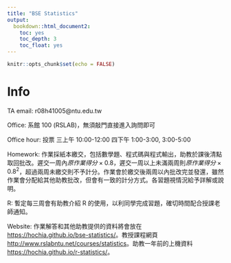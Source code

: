 ```yaml
---
title: "BSE Statistics"
output:
  bookdown::html_document2:
    toc: yes
    toc_depth: 3
    toc_float: yes
---
```


```r
knitr::opts_chunk$set(echo = FALSE)
```

# Info {-}

TA email: r08h41005@ntu.edu.tw

Office: 系館 100 (RSLAB)，無須敲門直接進入詢問即可

Office hour: 投票 三上午 10:00-12:00 四下午 1:00-3:00, 3:00-5:00

Homework: 作業採紙本繳交，包括數學題、程式碼與程式輸出，助教於課後清點取回批改。遲交一周內$原作業得分\times 0.8$，遲交一周以上未滿兩周則$原作業得分\times 0.8^2$，超過兩周未繳交則不予計分。作業會於繳交後兩周以內批改完並發還，雖然作業會分配給其他助教批改，但會有一致的計分方式。各習題視情況給予詳解或說明。

R: 暫定每三周會有助教介紹 R 的使用，以利同學完成習題，確切時間配合授課老師通知。

Website: 作業解答和其他助教提供的資料將會放在 <https://hochia.github.io/bse-statistics/>。教授課程網頁<http://www.rslabntu.net/courses/statistics>。助教一年前的上機資料<https://hochia.github.io/r-statistics/>。
